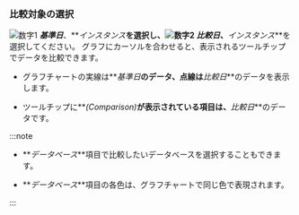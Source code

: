 ### 比較対象の選択

![数字1](/img/number-01.png) **_基準日_**、**_インスタンス_**を選択し、![数字2](/img/number-02.png) **_比較日_**、**_インスタンス_**を選択してください。 グラフにカーソルを合わせると、表示されるツールチップでデータを比較できます。

<ImgLang img='db-compare-count-trend-tootip.png' dsec='Tooltip' />

-   グラフチャートの実線は**_基準日_**のデータ、点線は**_比較日_**のデータを表示します。

-   ツールチップに**_(Comparison)_**が表示されている項目は、**_比較日_**のデータです。

:::note

-   **_データベース_**項目で比較したいデータベースを選択することもできます。

-   **_データベース_**項目の各色は、グラフチャートで同じ色で表現されます。

:::
